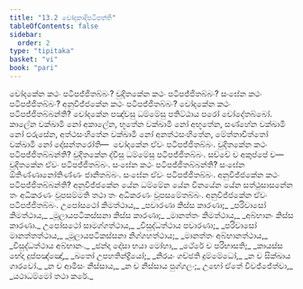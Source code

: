 ```yaml
---
title: "13.2 චෝදකාදිපටිපත්ති"
tableOfContents: false
sidebar:
  order: 2
type: "tipitaka"
basket: "vi"
book: "pari"
---
```



<DynamicBreadcrumb />

<Division number="363" book="pari">

<Paragraph number="1798" book="pari">
චෝදකේන කථං පටිපජ්ජිතබ්බං? චුදිතකේන කථං පටිපජ්ජිතබ්බං? සංඝේන කථං පටිපජ්ජිතබ්බං? අනුවිජ්ජකේන කථං පටිපජ්ජිතබ්බං? චෝදකේන කථං පටිපජ්ජිතබ්බන්ති? චෝදකේන පඤ්චසු ධම්මේසු පතිට්ඨාය පරෝ චෝදේතබ්බෝ. කාලේන වක්ඛාමි නෝ අකාලේන, භූතේන වක්ඛාමි නෝ අභූතේන, සණ්හේන වක්ඛාමි නෝ ඵරුසේන, අත්ථසංහිතේන වක්ඛාමි නෝ අනත්ථසංහිතේන, මේත්තාචිත්තෝ වක්ඛාමි නෝ දෝසන්තරෝති—  චෝදකේන ඒවං පටිපජ්ජිතබ්බං. චුදිතකේන කථං පටිපජ්ජිතබ්බන්ති? චුදිතකේන ද්වීසු ධම්මේසු පටිපජ්ජිතබ්බං. සච්චේ ච අකුප්පේ ච—  චුදිතකේන ඒවං පටිපජ්ජිතබ්බං. සංඝේන කථං පටිපජ්ජිතබ්බන්ති? සංඝේන ඕතිණ්ණානෝතිණ්ණං ජානිතබ්බං. සංඝේන ඒවං පටිපජ්ජිතබ්බං. අනුවිජ්ජකේන කථං පටිපජ්ජිතබ්බන්ති? අනුවිජ්ජකේන යේන ධම්මේන යේන විනයේන යේන සත්ථුසාසනේන තං අධිකරණං වූපසම්මති තථා තං අධිකරණං වූපසමේතබ්බං. අනුවිජ්ජකේන ඒවං පටිපජ්ජිතබ්බං.
</Paragraph>

</Division>
<Division number="364" book="pari">

<Paragraph number="1799" type="verses" book="pari">
උපෝසථෝ කිමත්ථාය,_  
_පවාරණා කිස්ස කාරණා;_  
_පරිවාසෝ කිමත්ථාය,_  
_මූලායපටිකස්සනා කිස්ස කාරණා;_  
_මානත්තං කිමත්ථාය,_  
_අබ්භානං කිස්ස කාරණා._  

</Paragraph>

<Paragraph number="1800" type="verses" book="pari">
උපෝසථෝ සාමග්ගත්ථාය,_  
_විසුද්ධත්ථාය පවාරණා;_  
_පරිවාසෝ මානත්තත්ථාය,_  
_මූලායපටිකස්සනා නිග්ගහත්ථාය;_  
_මානත්තං අබ්භානත්ථාය,_  
_විසුද්ධත්ථාය අබ්භානං._  

</Paragraph>

<Paragraph number="1801" type="verses" book="pari">
_ඡන්දා දෝසා භයා මෝහා,_  
_ථේරේ ච පරිභාසති;_  
_කායස්ස භේදා දුප්පඤ්ඤෝ,_  
_ඛතෝ උපහතින්ද්‍රියෝ;_  
_නිරයං ගච්ඡති දුම්මේධෝ,_  
_න ච සික්ඛාය ගාරවෝ._  

</Paragraph>

<Paragraph number="1802" type="verses" book="pari">
_න ච ආමිසං නිස්සාය,_  
_න ච නිස්සාය පුග්ගලං;_  
උභෝ ඒතේ විවජ්ජේත්වා,_  
_යථාධම්මෝ තථා කරේ._
</Paragraph>
</Division>